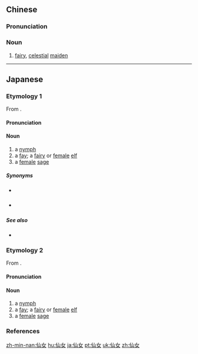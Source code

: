 ==Chinese==
{{zh-forms}}

===Pronunciation===
{{zh-pron
|m=xiānnǚ
|c=sin1 neoi5-2
|mn=qz:sian-lír/tp,xm:sian-lú/kh,zz:sian-lí
|cat=n
}}

===Noun===
{{zh-noun}}

# [[fairy]], [[celestial]] [[maiden]]

----

==Japanese==

===Etymology 1===
{{ja-kanjitab|せん|にょ|yomi=o}}
From {{etyl|zhx|ja}} {{m|zh|仙女}}.

====Pronunciation====
{{ja-pron|yomi=o|せんにょ|acc=1|acc_ref=DJR,NHK}}

====Noun====
{{ja-noun|せんにょ}}

# a [[nymph]]
# a [[fay]]; a [[fairy]] or [[female]] [[elf]]
# a [[female]] [[sage]]

=====Synonyms=====
* {{sense|nymph}} {{ja-r|ニンフ}}
* {{sense|fairy}} {{ja-r|妖精|ようせい}}

=====See also=====
* {{pedialite|lang=ja}}

===Etymology 2===
{{ja-kanjitab|せん|じょ|yomi=o}}
From {{etyl|zhx|ja}} {{m|zh|仙女}}.

====Pronunciation====
{{ja-pron|yomi=o|せんじょ|acc=1|acc_ref=DJR}}

====Noun====
{{ja-noun|せんじょ|hhira=せんぢよ}}

# a [[nymph]]
# a [[fay]]; a [[fairy]] or [[female]] [[elf]]
# a [[female]] [[sage]]

===References===
<references/>

[[zh-min-nan:仙女]]
[[hu:仙女]]
[[ja:仙女]]
[[pt:仙女]]
[[uk:仙女]]
[[zh:仙女]]